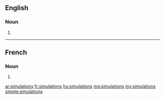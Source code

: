 ==English==

===Noun===
{{head|en}}

# {{plural of|simulation}}

----

==French==

===Noun===
{{head|fr|plural}} {{f-p}}

# {{plural of|simulation|lang=fr}}

[[ar:simulations]]
[[fr:simulations]]
[[hu:simulations]]
[[mg:simulations]]
[[my:simulations]]
[[simple:simulations]]